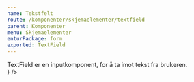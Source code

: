 ```yaml
---
name: Tekstfelt
route: /komponenter/skjemaelementer/textfield
parent: Komponenter
menu: Skjemaelementer
enturPackage: form
exported: TextField
---
```



<PageHeader>
  TextField er en inputkomponent, for å ta imot tekst fra brukeren.
</PageHeader>

<Playground>
  <div style={{ display: 'grid', rowGap: '1em' }}>
    <TextField placeholder="Skriv her..." />
    <TextField disabled placeholder="Disabled" />
    <TextField variant="success" placeholder="Suksess" />
    <TextField variant="error" placeholder="Feil" />
    <TextField
      width="fluid"
      placeholder="Bilde Fluid og ikon som prepend"
      prepend={<ImageIcon />}
    />
    <div style={{ width: '15rem' }}>
      <TextField
        width="fluid"
        placeholder="Kortere input med fluid"
        prepend="Fra"
      />
    </div>
  </div>
</Playground>
